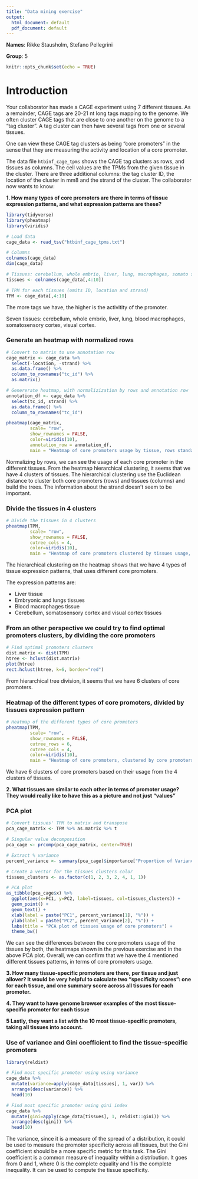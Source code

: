 ```yaml
---
title: "Data mining exercise"
output:
  html_document: default
  pdf_document: default
---
```


__Names__: Rikke Stausholm, Stefano Pellegrini  

__Group__: 5 

```r
knitr::opts_chunk$set(echo = TRUE)
```

# Introduction

Your collaborator has made a  CAGE experiment using 7 different tissues. As a remainder, CAGE tags are 20-21 nt long tags mapping to the genome. We often cluster CAGE tags that are close to one another on the genome to a “tag cluster”. A tag cluster can then have several tags from one or several tissues. 

One can view these CAGE tag clusters as being “core promoters” in the sense that they are measuring the activity and location of a core promoter.

The data file `htbinf_cage_tpms` shows the CAGE tag clusters as rows, and tissues as columns. The cell values are the TPMs from the given tissue in the cluster.  There are three additional columns: the tag cluster ID, the location of the cluster in mm8 and the strand of the cluster. 
The collaborator now wants to know:

__1. How many types of core promoters are there in terms of tissue expression patterns, and what expression patterns are these? __

```r
library(tidyverse)
library(pheatmap)
library(viridis)

# Load data
cage_data <- read_tsv("htbinf_cage_tpms.txt")

# Columns 
colnames(cage_data)
dim(cage_data)

# Tissues: cerebellum, whole embrio, liver, lung, macrophages, somato sensory cortex, visual cortex
tissues <- colnames(cage_data[,4:10])

# TPM for each tissues (omits ID, location and strand)
TPM <- cage_data[,4:10]
```

The more tags we have, the higher is the activitity of the promoter.  

Seven tissues: cerebellum, whole embrio, liver, lung, blood macrophages, somatosensory cortex, visual cortex.  

### Generate an heatmap with normalized rows

```r
# Convert to matrix to use annotation row
cage_matrix <- cage_data %>%
  select(-location, -strand) %>%
  as.data.frame() %>%
  column_to_rownames("tc_id") %>%
  as.matrix()

# Genererate heatmap, with normalizization by rows and annotation row
annotation_df <- cage_data %>%
  select(tc_id, strand) %>%
  as.data.frame() %>%
  column_to_rownames("tc_id")

pheatmap(cage_matrix,
         scale= "row",
         show_rownames = FALSE,
         color=viridis(10),
         annotation_row = annotation_df, 
         main = "Heatmap of core promoters usage by tissue, rows standardization")
```

Normalizing by rows, we can see the usage of each core promoter in the different tissues. From the heatmap hierarchical clustering, it seems that we have 4 clusters of tissues. The hierarchical clustering use the Euclidean distance to cluster both core promoters (rows) and tissues (columns) and build the trees. The information about the strand doesn't seem to be important.

### Divide the tissues in 4 clusters

```r
# Divide the tissues in 4 clusters
pheatmap(TPM,
         scale= "row",
         show_rownames = FALSE,
         cutree_cols = 4,
         color=viridis(10),
         main = "Heatmap of core promoters clustered by tissues usage, rows standardization")
```

The hierarchical clustering on the heatmap shows that we have 4 types of tissue expression patterns, that uses different core promoters. 

The expression patterns are:  

* Liver tissue  
* Embryonic and lungs tissues  
* Blood macrophages tissue  
* Cerebellum, somatosensory cortex and visual cortex tissues  

### From an other perspective we could try to find optimal promoters clusters, by dividing the core promoters

```r
# Find optimal promoters clusters 
dist.matrix <- dist(TPM)
htree <- hclust(dist.matrix)
plot(htree)
rect.hclust(htree, k=6, border="red")
```

From hierarchical tree division, it seems that we have 6 clusters of core promoters.

### Heatmap of the different types of core promoters, divided by tissues expression pattern

```r
# Heatmap of the different types of core promoters
pheatmap(TPM,
         scale= "row",
         show_rownames = FALSE,
         cutree_rows = 6,
         cutree_cols = 4,
         color=viridis(10),
         main = "Heatmap of core promoters, clustered by core promoters types and tissues")
```

We have 6 clusters of core promoters based on their usage from the 4 clusters of tissues.

__2. What tissues are similar to each other in terms of promoter usage? They would really like to have this as a picture and not just "values"__

### PCA plot

```r
# Convert tissues' TPM to matrix and transpose
pca_cage_matrix <- TPM %>% as.matrix %>% t

# Singular value decomposition
pca_cage <- prcomp(pca_cage_matrix, center=TRUE)

# Extract % variance
percent_variance <- summary(pca_cage)$importance["Proportion of Variance",] * 100

# Create a vector for the tissues clusters color
tissues_clusters <- as.factor(c(1, 2, 3, 2, 4, 1, 1))

# PCA plot
as_tibble(pca_cage$x) %>% 
  ggplot(aes(x=PC1, y=PC2, label=tissues, col=tissues_clusters)) + 
  geom_point() + 
  geom_text() + 
  xlab(label = paste("PC1", percent_variance[1], "%")) +
  ylab(label = paste("PC2", percent_variance[2], "%")) + 
  labs(title = "PCA plot of tissues usage of core promoters") + 
  theme_bw()
```

We can see the differences between the core promoters usage of the tissues by both, the heatmaps shown in the previous exercise and in the above PCA plot. Overall, we can confirm that we have the 4 mentioned different tissues patterns, in terms of core promoters usage.

__3.  How many tissue-specific promoters are there, per tissue and just allover? It would be very helpful to calculate two "specificity scores": one for each tissue, and one summary score across all tissues for each promoter. __ 

__4. They want to have  genome browser examples of the most tissue-specific promoter for each tissue__


__5 Lastly, they want a list with the 10 most tissue-specific promoters, taking all tissues into account.__

### Use of variance and Gini coefficient to find the tissue-specific promoters

```r
library(reldist)

# Find most specific promoter using using variance
cage_data %>% 
  mutate(variance=apply(cage_data[tissues], 1, var)) %>% 
  arrange(desc(variance)) %>% 
  head(10)

# Find most specific promoter using gini index
cage_data %>% 
  mutate(gini=apply(cage_data[tissues], 1, reldist::gini)) %>% 
  arrange(desc(gini)) %>% 
  head(10) 
```

The variance, since it is a measure of the spread of a distribution, it could be used to measure the promoter specificity across all tissues, but the Gini coefficient should be a more specific metric for this task. The Gini coefficient is a common measure of inequality within a distribution. It goes from 0 and 1, where 0 is the complete equality and 1 is the complete inequality. It can be used to compute the tissue specificity.
